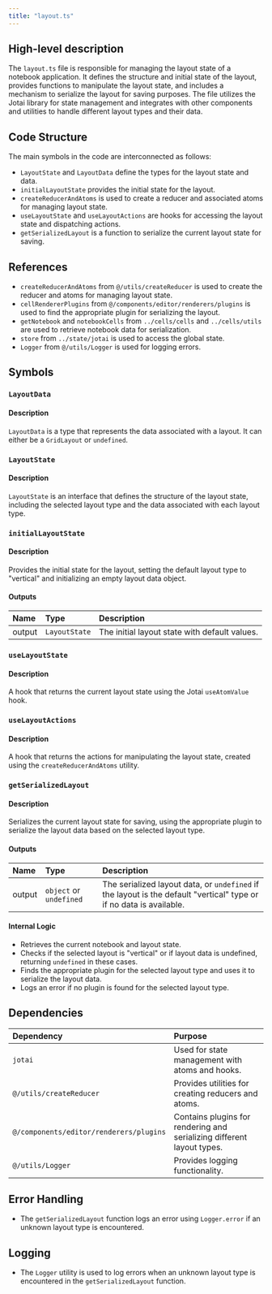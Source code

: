 ```yaml
---
title: "layout.ts"
---
```


## High-level description

The `layout.ts` file is responsible for managing the layout state of a notebook application. It defines the structure and initial state of the layout, provides functions to manipulate the layout state, and includes a mechanism to serialize the layout for saving purposes. The file utilizes the Jotai library for state management and integrates with other components and utilities to handle different layout types and their data.

## Code Structure

The main symbols in the code are interconnected as follows:
- `LayoutState` and `LayoutData` define the types for the layout state and data.
- `initialLayoutState` provides the initial state for the layout.
- `createReducerAndAtoms` is used to create a reducer and associated atoms for managing layout state.
- `useLayoutState` and `useLayoutActions` are hooks for accessing the layout state and dispatching actions.
- `getSerializedLayout` is a function to serialize the current layout state for saving.

## References

- `createReducerAndAtoms` from `@/utils/createReducer` is used to create the reducer and atoms for managing layout state.
- `cellRendererPlugins` from `@/components/editor/renderers/plugins` is used to find the appropriate plugin for serializing the layout.
- `getNotebook` and `notebookCells` from `../cells/cells` and `../cells/utils` are used to retrieve notebook data for serialization.
- `store` from `../state/jotai` is used to access the global state.
- `Logger` from `@/utils/Logger` is used for logging errors.

## Symbols

### `LayoutData`
#### Description
`LayoutData` is a type that represents the data associated with a layout. It can either be a `GridLayout` or `undefined`.

### `LayoutState`
#### Description
`LayoutState` is an interface that defines the structure of the layout state, including the selected layout type and the data associated with each layout type.

### `initialLayoutState`
#### Description
Provides the initial state for the layout, setting the default layout type to "vertical" and initializing an empty layout data object.

#### Outputs
| Name | Type | Description |
|:-----|:-----|:------------|
| output | `LayoutState` | The initial layout state with default values. |

### `useLayoutState`
#### Description
A hook that returns the current layout state using the Jotai `useAtomValue` hook.

### `useLayoutActions`
#### Description
A hook that returns the actions for manipulating the layout state, created using the `createReducerAndAtoms` utility.

### `getSerializedLayout`
#### Description
Serializes the current layout state for saving, using the appropriate plugin to serialize the layout data based on the selected layout type.

#### Outputs
| Name | Type | Description |
|:-----|:-----|:------------|
| output | `object` or `undefined` | The serialized layout data, or `undefined` if the layout is the default "vertical" type or if no data is available. |

#### Internal Logic
- Retrieves the current notebook and layout state.
- Checks if the selected layout is "vertical" or if layout data is undefined, returning `undefined` in these cases.
- Finds the appropriate plugin for the selected layout type and uses it to serialize the layout data.
- Logs an error if no plugin is found for the selected layout type.

## Dependencies

| Dependency | Purpose |
|:-----------|:--------|
| `jotai` | Used for state management with atoms and hooks. |
| `@/utils/createReducer` | Provides utilities for creating reducers and atoms. |
| `@/components/editor/renderers/plugins` | Contains plugins for rendering and serializing different layout types. |
| `@/utils/Logger` | Provides logging functionality. |

## Error Handling

- The `getSerializedLayout` function logs an error using `Logger.error` if an unknown layout type is encountered.

## Logging

- The `Logger` utility is used to log errors when an unknown layout type is encountered in the `getSerializedLayout` function.